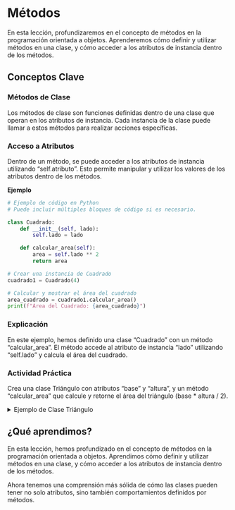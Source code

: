 # Métodos

En esta lección, profundizaremos en el concepto de métodos en la programación orientada a objetos. Aprenderemos cómo definir y utilizar métodos en una clase, y cómo acceder a los atributos de instancia dentro de los métodos.

<!-- ![](images/methods.png){fig-align="center" width="400"} -->

## Conceptos Clave

### Métodos de Clase

Los métodos de clase son funciones definidas dentro de una clase que operan en los atributos de instancia. Cada instancia de la clase puede llamar a estos métodos para realizar acciones específicas.

### Acceso a Atributos

Dentro de un método, se puede acceder a los atributos de instancia utilizando "self.atributo". Esto permite manipular y utilizar los valores de los atributos dentro de los métodos.

**Ejemplo**

```python
# Ejemplo de código en Python
# Puede incluir múltiples bloques de código si es necesario.

class Cuadrado:
    def __init__(self, lado):
        self.lado = lado

    def calcular_area(self):
        area = self.lado ** 2
        return area

# Crear una instancia de Cuadrado
cuadrado1 = Cuadrado(4)

# Calcular y mostrar el área del cuadrado
area_cuadrado = cuadrado1.calcular_area()
print(f"Área del Cuadrado: {area_cuadrado}")
```
### Explicación

En este ejemplo, hemos definido una clase "Cuadrado" con un método "calcular_area". El método accede al atributo de instancia "lado" utilizando "self.lado" y calcula el área del cuadrado.

:::{.callout-tip}

### Actividad Práctica

Crea una clase Triángulo con atributos "base" y "altura", y un método "calcular_area" que calcule y retorne el área del triángulo (base * altura / 2).
:::
<details>
<summary>Ejemplo de Clase Triángulo</summary>

**Resumen**:

En esta actividad, crearemos una clase llamada "Triángulo" con atributos "base" y "altura". Implementaremos un método llamado "calcular_area" que calculará y retornará el área del triángulo (base * altura / 2). Luego, crearemos una instancia de la clase "Triángulo" con dimensiones específicas y mostraremos el área del triángulo.

**Resolución**:

```python
class Triangulo:
    def __init__(self, base, altura):
        self.base = base
        self.altura = altura

    def calcular_area(self):
        return (self.base * self.altura) / 2

# Crear una instancia de Triángulo
triangulo1 = Triangulo(6, 8)

# Calcular el área del triángulo
area_triangulo = triangulo1.calcular_area()

# Mostrar el área del triángulo
print(f"Área del Triángulo: {area_triangulo}")
```
### Explicación:

1. Definimos la clase "Triángulo" con un constructor init que toma dos argumentos: "base" y "altura". Estos argumentos se utilizan para inicializar los atributos de instancia "base" y "altura".
2. Implementamos un método de instancia llamado "calcular_area" que calcula el área del triángulo utilizando la fórmula (base * altura) / 2 y lo retorna.
3. Creamos una instancia de la clase "Triángulo" con dimensiones específicas (base 6 y altura 8).
4. Calculamos el área del triángulo llamando al método "calcular_area" en la instancia.
5. Mostramos el área del triángulo en la consola.

</details>

## ¿Qué aprendimos?

En esta lección, hemos profundizado en el concepto de métodos en la programación orientada a objetos. Aprendimos cómo definir y utilizar métodos en una clase, y cómo acceder a los atributos de instancia dentro de los métodos.

Ahora tenemos una comprensión más sólida de cómo las clases pueden tener no solo atributos, sino también comportamientos definidos por métodos.